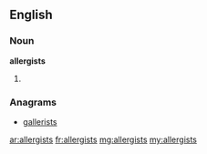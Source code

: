 ==English==

===Noun===
'''allergists'''

# {{plural of|allergist}}

===Anagrams===
* [[gallerists#English|gallerists]]

[[ar:allergists]]
[[fr:allergists]]
[[mg:allergists]]
[[my:allergists]]